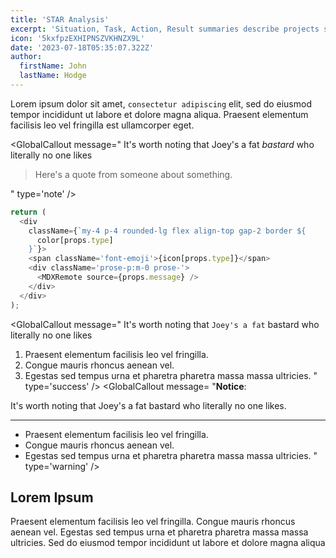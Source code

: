 ```yaml
---
title: 'STAR Analysis'
excerpt: 'Situation, Task, Action, Result summaries describe projects succinctly.'
icon: '5kxfpzEXHIPNSZVKHNZX9L'
date: '2023-07-18T05:35:07.322Z'
author:
  firstName: John
  lastName: Hodge
---
```



Lorem ipsum dolor sit amet, `consectetur adipiscing` elit, sed do eiusmod tempor incididunt ut labore et dolore magna aliqua. Praesent elementum facilisis leo vel fringilla est ullamcorper eget.

<GlobalCallout
  message="
It's worth noting that Joey's a fat bastard who [literally](https://#) no one likes
"
  type='alert'
/>
<GlobalCallout
  message="
It's worth noting that Joey's a fat *bastard* who literally no one likes

> Here's a quote from someone about something.

"
type='note'
/>

```javascript
return (
  <div
    className={`my-4 p-4 rounded-lg flex align-top gap-2 border ${
      color[props.type]
    }`}>
    <span className='font-emoji'>{icon[props.type]}</span>
    <div className='prose-p:m-0 prose-'>
      <MDXRemote source={props.message} />
    </div>
  </div>
);
```

<GlobalCallout
  message="
It's worth noting that `Joey's a fat` bastard who literally no one likes
1. Praesent elementum facilisis leo vel fringilla. 
2. Congue mauris rhoncus aenean vel. 
3. Egestas sed tempus urna et pharetra pharetra massa massa ultricies.
"
  type='success'
/>
<GlobalCallout
  message= "**Notice**:

It's worth noting that Joey's a fat bastard who literally no one likes.

---

- Praesent elementum facilisis leo vel fringilla.
- Congue mauris rhoncus aenean vel.
- Egestas sed tempus urna et pharetra pharetra massa massa ultricies.
  "
  type='warning'
  />

## Lorem Ipsum

Praesent elementum facilisis leo vel fringilla. Congue mauris rhoncus aenean vel. Egestas sed tempus urna et pharetra pharetra massa massa ultricies. Sed do eiusmod tempor incididunt ut labore et dolore magna aliqua

